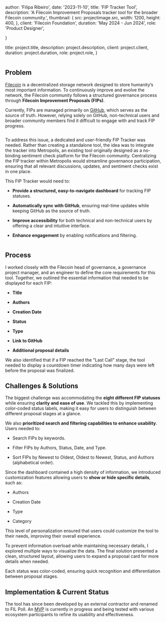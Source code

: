 
  author: 'Filipa Ribeiro',
  date: '2023-11-10',
  title: 'FIP Tracker Tool',
  description:
    'A Filecoin Improvement Proposals tracker tool for the broader Filecoin community.',
  thumbnail: {
    src: projectimage.src,
    width: 1200,
    height: 400,
  },
  client: 'Filecoin Foundation',
  duration: 'May 2024 - Jun 2024',
  role: 'Product Designer',

}

  title: project.title,
  description: project.description,
  client: project.client,
  duration: project.duration,
  role: project.role,
}


<Image src={projectimage} alt="" />

## Problem

[Filecoin](https://filecoin.io/) is a decentralized storage network designed to store humanity’s most important information. To continuously improve and evolve the network, the Filecoin community follows a structured governance process through **Filecoin Improvement Proposals (FIPs)**.

Currently, FIPs are managed primarily on [GitHub](https://github.com/filecoin-project/FIPs), which serves as the source of truth. However, relying solely on GitHub, non-technical users and broader community members find it difficult to engage with and track FIP progress. 

<Image src={image1} alt="" />

To address this issue, a dedicated and user-friendly FIP Tracker was needed. Rather than creating a standalone tool, the idea was to integrate the tracker into Metropolis, an existing tool originally designed as a no-binding sentiment check platform for the Filecoin community. Centralizing the FIP tracker within Metropolis would streamline governance participation, ensuring that all relevant discussions, updates, and sentiment checks exist in one place.

This FIP Tracker would need to:

- **Provide a structured, easy-to-navigate dashboard** for tracking FIP statuses.

- **Automatically sync with GitHub**, ensuring real-time updates while keeping GitHub as the source of truth.

- **Improve accessibility** for both technical and non-technical users by offering a clear and intuitive interface.

- **Enhance engagement** by enabling notifications and filtering.

<Image src={image2} alt="" />

## Process

I worked closely with the Filecoin head of governance, a governance project manager, and an engineer to define the core requirements for this tool. Together, we outlined the essential information that needed to be displayed for each FIP:

- **Title**

- **Authors**

- **Creation Date**

- **Status**

- **Type**

- **Link to GitHub**

- **Additional proposal details**

We also identified that if a FIP reached the "Last Call" stage, the tool needed to display a countdown timer indicating how many days were left before the proposal was finalized.

## Challenges & Solutions

The biggest challenge was accommodating the **eight different FIP statuses** while ensuring **clarity and ease of use**. We tackled this by implementing color-coded status labels, making it easy for users to distinguish between different proposal stages at a glance.

We also **prioritized search and filtering capabilities to enhance usability**. Users needed to:

- Search FIPs by keywords.

- Filter FIPs by Authors, Status, Date, and Type.

- Sort FIPs by Newest to Oldest, Oldest to Newest, Status, and Authors (alphabetical order).

Since the dashboard contained a high density of information, we introduced customization features allowing users to **show or hide specific details**, such as:

- Authors

- Creation Date

- Type

- Category

This level of personalization ensured that users could customize the tool to their needs, improving their overall experience.

To prevent information overload while maintaining necessary details, I explored multiple ways to visualize the data. The final solution presented a clean, structured layout, allowing users to expand a proposal card for more details when needed.

Each status was color-coded, ensuring quick recognition and differentiation between proposal stages.

## Implementation & Current Status

The tool has since been developed by an external contractor and renamed to FIL Poll. An [MVP](https://poll.fil.org/dashboard/fip_tracker) is currently in progress and being tested with various ecosystem participants to refine its usability and effectiveness.